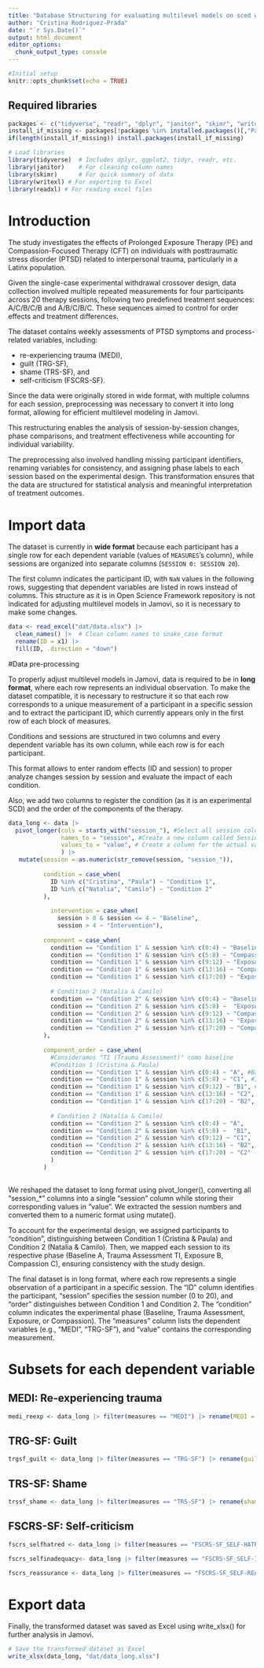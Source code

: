 ```yaml
---
title: "Database Structuring for evaluating multilevel models on sced with empirical data from Bernal et al. 2025"
author: "Cristina Rodríguez-Prada"
date: "`r Sys.Date()`"
output: html_document
editor_options: 
  chunk_output_type: console
---
```


```r
#Initial setup
knitr::opts_chunk$set(echo = TRUE)
```

## Required libraries

```r
packages <- c("tidyverse", "readr", "dplyr", "janitor", "skimr", "writexl", "readxl")
install_if_missing <- packages[!packages %in% installed.packages()[,"Package"]]
if(length(install_if_missing)) install.packages(install_if_missing)

# Load libraries
library(tidyverse)  # Includes dplyr, ggplot2, tidyr, readr, etc.
library(janitor)    # For cleaning column names
library(skimr)      # For quick summary of data
library(writexl) # For exporting to Excel
library(readxl) # For reading excel files
```

# Introduction

The study investigates the effects of Prolonged Exposure Therapy (PE) and Compassion-Focused Therapy (CFT) on individuals with posttraumatic stress disorder (PTSD) related to interpersonal trauma, particularly in a Latinx population.

Given the single-case experimental withdrawal crossover design, data collection involved multiple repeated measurements for four participants across 20 therapy sessions, following two predefined treatment sequences: A/C/B/C/B and A/B/C/B/C.
These sequences aimed to control for order effects and treatment differences.

The dataset contains weekly assessments of PTSD symptoms and process-related variables, including:

-   re-experiencing trauma (MEDI),
-   guilt (TRG-SF),
-   shame (TRS-SF), and
-   self-criticism (FSCRS-SF).

Since the data were originally stored in wide format, with multiple columns for each session, preprocessing was necessary to convert it into long format, allowing for efficient multilevel modeling in Jamovi.

This restructuring enables the analysis of session-by-session changes, phase comparisons, and treatment effectiveness while accounting for individual variability.

The preprocessing also involved handling missing participant identifiers, renaming variables for consistency, and assigning phase labels to each session based on the experimental design.
This transformation ensures that the data are structured for statistical analysis and meaningful interpretation of treatment outcomes.

# Import data

The dataset is currently in **wide format** because each participant has a single row for each dependent variable (values of `MEASURES`'s column), while sessions are organized into separate columns (`SESSION 0: SESSION 20`).

The first column indicates the participant ID, with `NaN` values in the following rows, suggesting that dependent variables are listed in rows instead of columns.
This structure as it is in Open Science Framework repository is not indicated for adjusting multilevel models in Jamovi, so it is necessary to make some changes.

```r
data <- read_excel("dat/data.xlsx") |> 
  clean_names() |>  # Clean column names to snake_case format
  rename(ID = x1) |> 
  fill(ID, .direction = "down")
```

#Data pre-processing

To properly adjust multilevel models in Jamovi, data is required to be in **long format**, where each row represents an individual observation.
To make the dataset compatible, it is necessary to restructure it so that each row corresponds to a unique measurement of a participant in a specific session\
and to extract the participant ID, which currently appears only in the first row of each block of measures.

Conditions and sessions are structured in two columns and every dependent variable has its own column, while each row is for each participant.

This format allows to enter random effects (ID and session) to proper analyze changes session by session and evaluate the impact of each condition.

Also, we add two columns to register the condition (as it is an experimental SCD) and the order of the components of the therapy.

```r
data_long <- data |> 
  pivot_longer(cols = starts_with("session_"), #Select all session columns
               names_to = "session", #Create a new column called Session
               values_to = "value", # Create a column for the actual values
               ) |> 
   mutate(session = as.numeric(str_remove(session, "session_")),
          
          condition = case_when(
            ID %in% c("Cristina", "Paula") ~ "Condition 1",
            ID %in% c("Natalia", "Camilo") ~ "Condition 2"
          ),
          
            intervention = case_when(
              session > 0 & session <= 4 ~ "Baseline",
              session > 4 ~ "Intervention"),
          
          component = case_when(
            condition == "Condition 1" & session %in% c(0:4) ~ "Baseline", 
            condition == "Condition 1" & session %in% c(5:8) ~ "Compassion", 
            condition == "Condition 1" & session %in% c(9:12) ~ "Exposure", 
            condition == "Condition 1" & session %in% c(13:16) ~ "Compassion", 
            condition == "Condition 1" & session %in% c(17:20) ~ "Exposure", 
            
            # Condition 2 (Natalia & Camilo)
            condition == "Condition 2" & session %in% c(0:4) ~ "Baseline", 
            condition == "Condition 2" & session %in% c(5:8) ~  "Exposure", 
            condition == "Condition 2" & session %in% c(9:12) ~ "Compassion",
            condition == "Condition 2" & session %in% c(13:16) ~ "Exposure",
            condition == "Condition 2" & session %in% c(17:20) ~ "Compassion"
          ),
          
          component_order = case_when(
            #Consideramos "TI (Trauma Assessment)" como baseline
            #Condition 1 (Cristina & Paula)
            condition == "Condition 1" & session %in% c(0:4) ~ "A", #Baseline
            condition == "Condition 1" & session %in% c(5:8) ~ "C1", #Intervention: Compassion 1
            condition == "Condition 1" & session %in% c(9:12) ~ "B1", #Intervention: Exposure 1
            condition == "Condition 1" & session %in% c(13:16) ~ "C2", #Intervention: Compassion 2
            condition == "Condition 1" & session %in% c(17:20) ~ "B2", #Intervention: Exposure 2
            
            # Condition 2 (Natalia & Camilo)
            condition == "Condition 2" & session %in% c(0:4) ~ "A",
            condition == "Condition 2" & session %in% c(5:8) ~  "B1",
            condition == "Condition 2" & session %in% c(9:12) ~ "C1",
            condition == "Condition 2" & session %in% c(13:16) ~ "B2",
            condition == "Condition 2" & session %in% c(17:20) ~ "C2"
            )
          )
  
```

We reshaped the dataset to long format using pivot_longer(), converting all "session\_\*" columns into a single "session" column while storing their corresponding values in "value".
We extracted the session numbers and converted them to a numeric format using mutate().

To account for the experimental design, we assigned participants to "condition", distinguishing between Condition 1 (Cristina & Paula) and Condition 2 (Natalia & Camilo).
Then, we mapped each session to its respective phase (Baseline A, Trauma Assessment TI, Exposure B, Compassion C), ensuring consistency with the study design.

The final dataset is in long format, where each row represents a single observation of a participant in a specific session.
The "ID" column identifies the participant, "session" specifies the session number (0 to 20), and "order" distinguishes between Condition 1 and Condition 2.
The "condition" column indicates the experimental phase (Baseline, Trauma Assessment, Exposure, or Compassion).
The "measures" column lists the dependent variables (e.g., "MEDI", "TRG-SF"), and "value" contains the corresponding measurement.

# Subsets for each dependent variable

## MEDI: Re-experiencing trauma

```r
medi_reexp <- data_long |> filter(measures == "MEDI") |> rename(MEDI = value) |> select(-measures)
```

## TRG-SF: Guilt

```r
trgsf_guilt <- data_long |> filter(measures == "TRG-SF") |> rename(guilt_trgsf = value) |> select(-measures)
```

## TRS-SF: Shame

```r
trssf_shame <- data_long |> filter(measures == "TRS-SF") |> rename(shame_trssf = value) |> select(-measures)
```

## FSCRS-SF: Self-criticism

```r
fscrs_selfhatred <- data_long |> filter(measures == "FSCRS-SF_SELF-HATRED") |> rename(self_hatred = value) |> select(-measures)

fscrs_selfinadequacy<- data_long |> filter(measures == "FSCRS-SF_SELF-INADEQUACY") |> rename(self_inadequacy = value) |> select(-measures)

fscrs_reassurance <- data_long |> filter(measures == "FSCRS-SF_SELF-REASSURANCE") |> rename(self_reassurance = value) |> select(-measures)
```

# Export data

Finally, the transformed dataset was saved as Excel using write_xlsx() for further analysis in Jamovi.

```r
# Save the transformed dataset as Excel
write_xlsx(data_long, "dat/data_long.xlsx")
```
